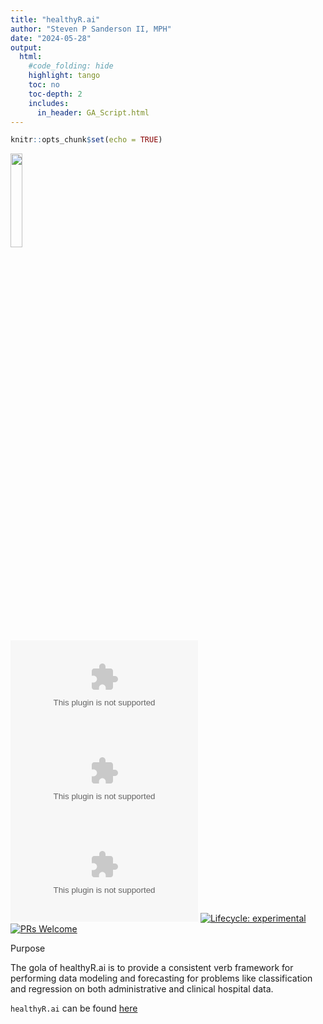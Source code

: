 ```yaml
---
title: "healthyR.ai"
author: "Steven P Sanderson II, MPH"
date: "2024-05-28"
output:
  html:
    #code_folding: hide
    highlight: tango
    toc: no
    toc-depth: 2
    includes:
      in_header: GA_Script.html
---
```


```r
knitr::opts_chunk$set(echo = TRUE)
```

<img src="logos/healthyr_ai.png" width="19.6%" align="center"/>

<!-- badges: start -->

[![CRAN_Status_Badge](http://www.r-pkg.org/badges/version/healthyR.ai)](https://cran.r-project.org/package=healthyR.ai) ![](https://cranlogs.r-pkg.org/badges/healthyR.ai) ![](https://cranlogs.r-pkg.org/badges/grand-total/healthyR.ai) [![Lifecycle: experimental](https://img.shields.io/badge/lifecycle-experimental-orange.svg)](https://lifecycle.r-lib.org/articles/stages.html#experimental) [![PRs Welcome](https://img.shields.io/badge/PRs-welcome-brightgreen.svg?style=flat-square)](http://makeapullrequest.com)

<!-- badges: end -->

Purpose

The gola of healthyR.ai is to provide a consistent verb framework for performing data modeling and forecasting for problems like classification and regression on both administrative and clinical hospital data.

`healthyR.ai` can be found [here](https://www.spsanderson.com/healthyR.ai)
